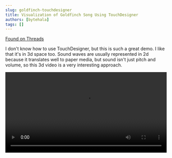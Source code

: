 ```yaml
---
slug: goldfinch-touchdesigner
title: Visualization of Goldfinch Song Using TouchDesigner
authors: [bytehala]
tags: []
---
```


[Found on Threads](https://www.threads.com/@visualatelier8/post/DI4d2zxMqm6)

I don't know how to use TouchDesigner, but this is such a great demo. I like that it's in 3d space too. Sound waves are usually represented in 2d because it translates well to paper media, but sound isn't just pitch and volume, so this 3d video is a very interesting approach.

<video controls width="100%">
  <source src="./goldfinch_touchdesigner.mp4" type="video/mp4" />
  Your browser does not support the video tag.
</video>